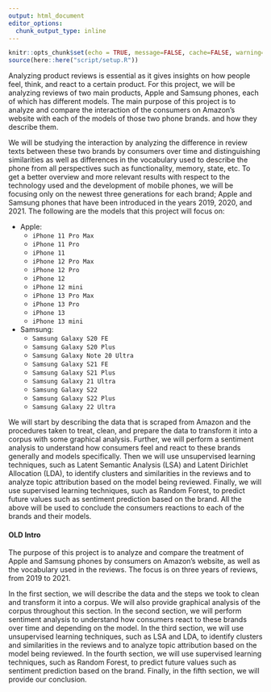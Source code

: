 ```yaml
---
output: html_document
editor_options: 
  chunk_output_type: inline
---
```


```r
knitr::opts_chunk$set(echo = TRUE, message=FALSE, cache=FALSE, warning=FALSE)
source(here::here("script/setup.R"))
```

Analyzing product reviews is essential as it gives insights on how people feel, think, and react to a certain product. For this project, we will be analyzing reviews of two main products, Apple and Samsung phones, each of which has different models. The main purpose of this project is to analyze and compare the interaction of the consumers on Amazon's website with each of the models of those two phone brands.  and how they describe them.

We will be studying the interaction by analyzing the difference in review texts between these two brands by consumers over time and distinguishing similarities as well as differences in the vocabulary used to describe the phone from all perspectives such as functionality, memory, state, etc. To get a better overview and more relevant results with respect to the technology used and the development of mobile phones, we will be focusing only on the newest three generations for each brand; Apple and Samsung phones that have been introduced in the years 2019, 2020, and 2021. The following are the models that this project will focus on:

* Apple:
  - `iPhone 11 Pro Max`
  - `iPhone 11 Pro`
  - `iPhone 11`
  - `iPhone 12 Pro Max`
  - `iPhone 12 Pro`
  - `iPhone 12`
  - `iPhone 12 mini`
  - `iPhone 13 Pro Max`
  - `iPhone 13 Pro`
  - `iPhone 13`
  - `iPhone 13 mini`

* Samsung:
  - `Samsung Galaxy S20 FE`
  - `Samsung Galaxy S20 Plus`
  - `Samsung Galaxy Note 20 Ultra`
  - `Samsung Galaxy S21 FE`
  - `Samsung Galaxy S21 Plus`
  - `Samsung Galaxy 21 Ultra`
  - `Samsung Galaxy S22`
  - `Samsung Galaxy S22 Plus`
  - `Samsung Galaxy 22 Ultra`

We will start by describing the data that is scraped from Amazon and the procedures taken to treat, clean, and prepare the data to transform it into a corpus with some graphical analysis. Further, we will perform a sentiment analysis to understand how consumers feel and react to these brands generally and models specifically. Then we will use unsupervised learning techniques, such as Latent Semantic Analysis (LSA) and Latent Dirichlet Allocation (LDA), to identify clusters and similarities in the reviews and to analyze topic attribution based on the model being reviewed. Finally, we will use supervised learning techniques, such as Random Forest, to predict future values such as sentiment prediction based on the brand. All the above will be used to conclude the consumers reactions to each of the brands and their models. 


#### OLD Intro ####

The purpose of this project is to analyze and compare the treatment of Apple and Samsung phones by consumers on Amazon's website, as well as the vocabulary used in the reviews. The focus is on three years of reviews, from 2019 to 2021. 

In the first section, we will describe the data and the steps we took to clean and transform it into a corpus. We will also provide graphical analysis of the corpus throughout this section. In the second section, we will perform sentiment analysis to understand how consumers react to these brands over time and depending on the model. In the third section, we will use unsupervised learning techniques, such as LSA and LDA, to identify clusters and similarities in the reviews and to analyze topic attribution based on the model being reviewed. In the fourth section, we will use supervised learning techniques, such as Random Forest, to predict future values such as sentiment prediction based on the brand. Finally, in the fifth section, we will provide our conclusion.
